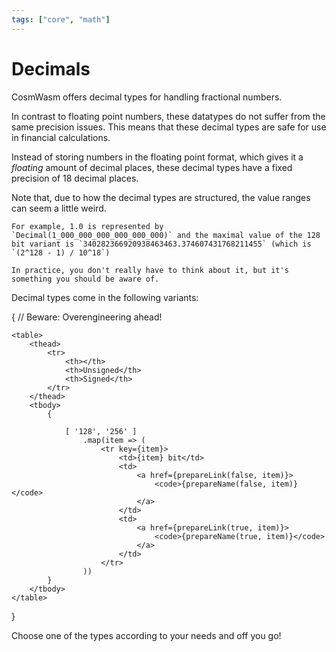 ```yaml
---
tags: ["core", "math"]
---
```



# Decimals

CosmWasm offers decimal types for handling fractional numbers.

In contrast to floating point numbers, these datatypes do not suffer from the
same precision issues. This means that these decimal types are safe for use in
financial calculations.

Instead of storing numbers in the floating point format, which gives it a
_floating_ amount of decimal places, these decimal types have a fixed precision
of 18 decimal places.

<Callout>
    Note that, due to how the decimal types are structured, the value ranges can seem a little weird.
    
    For example, 1.0 is represented by `Decimal(1_000_000_000_000_000_000)` and the maximal value of the 128 bit variant is `340282366920938463463.374607431768211455` (which is `(2^128 - 1) / 10^18`)

    In practice, you don't really have to think about it, but it's something you should be aware of.

</Callout>

Decimal types come in the following variants:


{ // Beware: Overengineering ahead!

    <table>
        <thead>
            <tr>
                <th></th>
                <th>Unsigned</th>
                <th>Signed</th>
            </tr>
        </thead>
        <tbody>
            {

                [ '128', '256' ]
                    .map(item => (
                        <tr key={item}>
                            <td>{item} bit</td>
                            <td>
                                <a href={prepareLink(false, item)}>
                                    <code>{prepareName(false, item)}</code>
                                </a>
                            </td>
                            <td>
                                <a href={prepareLink(true, item)}>
                                    <code>{prepareName(true, item)}</code>
                                </a>
                            </td>
                        </tr>
                    ))
            }
        </tbody>
    </table>

}

Choose one of the types according to your needs and off you go!
